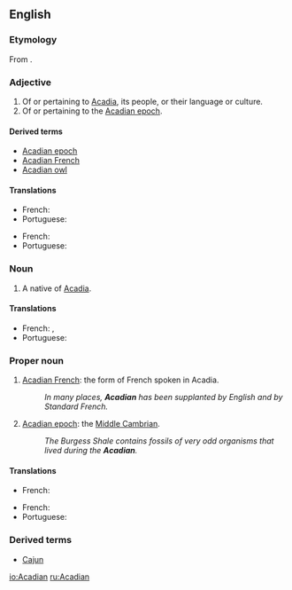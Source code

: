 ==English==

===Etymology===
From {{suffix|Acadia|an}}.

===Adjective===
{{en-adj}}

# Of or pertaining to [[Acadia]], its people, or their language or culture.
# Of or pertaining to the [[Acadian epoch]].

====Derived terms====
* [[Acadian epoch]]
* [[Acadian French]]
* [[Acadian owl]]

====Translations====
{{trans-top|Of or pertaining to Acadia}}
* French: {{t+|fr|acadien}}
* Portuguese: {{t+|pt|acádio|m}}
{{trans-mid}}
{{trans-bottom}}
{{trans-top|Of or pertaining to the Acadian epoch}}
* French: {{t+|fr|acadien}}
* Portuguese: {{t+|pt|acádio|m}}
{{trans-mid}}
{{trans-bottom}}

===Noun===
{{en-noun}}

# A native of [[Acadia]].

====Translations====
{{trans-top|Of or pertaining to Acadia}}
* French: {{t+|fr|Acadien|m}}, {{t+|fr|Acadienne|f}}
* Portuguese: {{t+|pt|acádio}}
{{trans-mid}}
{{trans-bottom}}

===Proper noun===
{{en-proper noun}}

# {{rare}} [[Acadian French]]: the form of French spoken in Acadia.
#: ''In many places, '''Acadian''' has been supplanted by English and by Standard French.''
# {{rare}} [[Acadian epoch]]: the [[Middle Cambrian]].
#: ''The Burgess Shale contains fossils of very odd organisms that lived during the '''Acadian'''.''

====Translations====
{{trans-top|Acadian French}}
* French: {{t+|fr|Acadien|m}}
{{trans-mid}}
{{trans-bottom}}
{{trans-top|Acadian epoch}}
* French: {{t+|fr|Acadien|m}}
* Portuguese: {{t+|pt|época dos acádios|f}}
{{trans-mid}}
{{trans-bottom}}

===Derived terms===
* [[Cajun]]

[[io:Acadian]]
[[ru:Acadian]]